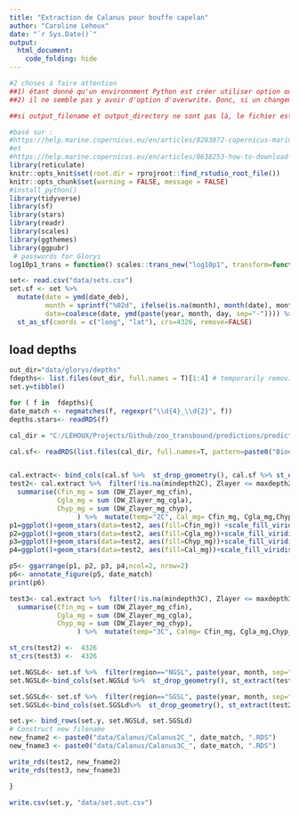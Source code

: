 ```yaml
---
title: "Extraction de Calanus pour bouffe capelan"
author: "Caroline Lehoux"
date: "`r Sys.Date()`"
output: 
  html_document:
    code_folding: hide
---
```


```r
#2 choses à faire attention
##1) étant donné qu'un environnment Python est créer utiliser option ou R profile pour storer les password pourrait ne pas fonctionner
##2) il ne semble pas y avoir d'option d'overwrite. Donc, si un changement doit être apporté n'oubliez pas de supprimer le fichier avanty d'en créer un nouveau

##si output_filename et output_directory ne sont pas là, le fichier est enregistré dans le working directory avec un nom des limites de la requête.

#basé sur :
#https://help.marine.copernicus.eu/en/articles/8283072-copernicus-marine-toolbox-api-subset#h_ac2947af13
#et
#https://help.marine.copernicus.eu/en/articles/8638253-how-to-download-data-via-the-copernicus-marine-toolbox-in-r
library(reticulate)
knitr::opts_knit$set(root.dir = rprojroot::find_rstudio_root_file())
knitr::opts_chunk$set(warning = FALSE, message = FALSE) 
#install_python()
library(tidyverse)
library(sf)
library(stars)
library(readr)
library(scales)
library(ggthemes)
library(ggpubr)
 # passwords for Glorys
log10p1_trans = function() scales::trans_new("log10p1", transform=function(x) log10(x+1), inverse=function(x) (10^x)-1)#inverse function is necessary for legend


```

```r
set<- read.csv("data/sets.csv")
set.sf <- set %>%
  mutate(date = ymd(date_deb),
         month = sprintf("%02d", ifelse(is.na(month), month(date), month)),
         date=coalesce(date, ymd(paste(year, month, day, sep="-")))) %>%
  st_as_sf(coords = c("long", "lat"), crs=4326, remove=FALSE)
```

## load depths

```r
out_dir="data/glorys/depths"
fdepths<- list.files(out_dir, full.names = T)[1:4] # temporarily removing 2024
set.y=tibble()

for ( f in  fdepths){
date_match <- regmatches(f, regexpr("\\d{4}_\\d{2}", f))
depths.stars<- readRDS(f)

cal_dir = "C:/LEHOUX/Projects/Github/zoo_transbound/predictions/prediction_bioenergy/glorys/monthxlatxclimS050sqrt_clim_final"

cal.sf<- readRDS(list.files(cal_dir, full.names=T, pattern=paste0("Bioenergy_", date_match, "_3D.RDS"))) %>%  st_as_sf(coords=c("X","Y"), crs=4326, remove=F)


cal.extract<- bind_cols(cal.sf %>%  st_drop_geometry(), cal.sf %>% st_extract(x=depths.stars) %>%  as_tibble()) 
test2<- cal.extract %>%  filter(!is.na(mindepth2C), Zlayer <= maxdepth2C, Zlayer >= mindepth2C) %>%  group_by(Label, fYear, month,bathymetry, X,Y) %>% 
  summarise(Cfin_mg = sum (DW_Zlayer_mg_cfin),
            Cgla_mg = sum (DW_Zlayer_mg_cgla),
            Chyp_mg = sum (DW_Zlayer_mg_chyp),
                 ) %>%  mutate(temp="2C", Cal_mg= Cfin_mg, Cgla_mg,Chyp_mg) %>%  st_as_stars(dims=c("X", "Y"), crs=4326)
p1=ggplot()+geom_stars(data=test2, aes(fill=Cfin_mg)) +scale_fill_viridis_c(option="turbo", na.value = "transparent",  trans="log10p1", breaks=c(0,10,100,1000,5000))+theme_few()
p2=ggplot()+geom_stars(data=test2, aes(fill=Cgla_mg))+scale_fill_viridis_c(option="turbo", na.value = "transparent",  trans="log10p1", breaks=c(0,10,100,1000,5000))+theme_few()
p3=ggplot()+geom_stars(data=test2, aes(fill=Chyp_mg))+scale_fill_viridis_c(option="turbo", na.value = "transparent", trans="log10p1", breaks=c(0,10,100,1000,5000))+theme_few()
p4=ggplot()+geom_stars(data=test2, aes(fill=Cal_mg))+scale_fill_viridis_c(option="turbo", na.value = "transparent", trans="log10p1", breaks=c(0,10,100,1000,5000))+theme_few()

p5<- ggarrange(p1, p2, p3, p4,ncol=2, nrow=2)
p6<- annotate_figure(p5, date_match) 
print(p6)

test3<- cal.extract %>%  filter(!is.na(mindepth3C), Zlayer <= maxdepth3C, Zlayer >= mindepth3C) %>%  group_by(Label, fYear, month,bathymetry, X,Y) %>% 
  summarise(Cfin_mg = sum (DW_Zlayer_mg_cfin),
            Cgla_mg = sum (DW_Zlayer_mg_cgla),
            Chyp_mg = sum (DW_Zlayer_mg_chyp),
                 ) %>%  mutate(temp="3C", Calmg= Cfin_mg, Cgla_mg,Chyp_mg) %>%  st_as_stars(dims=c("X", "Y"))

st_crs(test2) <-  4326
st_crs(test3) <-  4326

set.NGSLd<- set.sf %>%  filter(region=="NGSL", paste(year, month, sep="_") == date_match) 
set.NGSLd<-bind_cols(set.NGSLd %>%  st_drop_geometry(), st_extract(test3, set.NGSLd )%>%  st_drop_geometry() %>%  dplyr::select(-fYear, -month))

set.SGSLd<- set.sf %>%  filter(region=="SGSL", paste(year, month, sep="_") == date_match) 
set.SGSLd<-bind_cols(set.SGSLd%>%  st_drop_geometry(), st_extract(test2, set.SGSLd)%>%  st_drop_geometry() %>%  dplyr::select(-fYear, -month))

set.y<- bind_rows(set.y, set.NGSLd, set.SGSLd)
# Construct new filename
new_fname2 <- paste0("data/Calanus/Calanus2C_", date_match, ".RDS")
new_fname3 <- paste0("data/Calanus/Calanus3C_", date_match, ".RDS")

write_rds(test2, new_fname2)
write_rds(test3, new_fname3)

}

write.csv(set.y, "data/set.out.csv")

```


